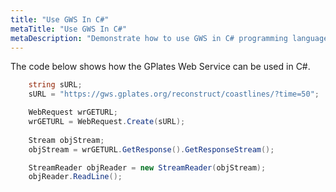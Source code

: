 ```yaml
---
title: "Use GWS In C#"
metaTitle: "Use GWS In C#"
metaDescription: "Demonstrate how to use GWS in C# programming language."
---
```


The code below shows how the GPlates Web Service can be used in C#.

```c#
    string sURL;
    sURL = "https://gws.gplates.org/reconstruct/coastlines/?time=50";

    WebRequest wrGETURL;
    wrGETURL = WebRequest.Create(sURL);
    
    Stream objStream;
    objStream = wrGETURL.GetResponse().GetResponseStream();

    StreamReader objReader = new StreamReader(objStream);
    objReader.ReadLine();
```